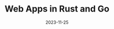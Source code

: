 ---
title: Web Apps in Rust and Go
date: 2023-11-25
description: Which language and tech-stack to choose for writing a self-contained, highly performant web-application?
---